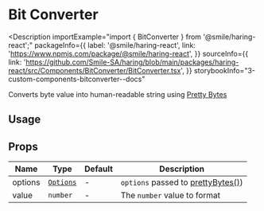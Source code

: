 # Bit Converter

<Description
  importExample="import { BitConverter } from '@smile/haring-react';"
  packageInfo={{
    label: '@smile/haring-react',
    link: 'https://www.npmjs.com/package/@smile/haring-react',
  }}
  sourceInfo={{
    link: 'https://github.com/Smile-SA/haring/blob/main/packages/haring-react/src/Components/BitConverter/BitConverter.tsx',
  }}
  storybookInfo="3-custom-components-bitconverter--docs"
>
  Converts byte value into human-readable string using [Pretty
  Bytes](https://github.com/sindresorhus/pretty-bytes)
</Description>

## Usage

<StorybookEmbed storyId="3-custom-components-bitconverter--docs" height="580" />

## Props

| Name              | Type                                                                           | Default | Description                                                                        |
| ----------------- | ------------------------------------------------------------------------------ | ------- | ---------------------------------------------------------------------------------- |
| options           | [`Options`](https://github.com/sindresorhus/pretty-bytes/blob/main/index.d.ts) | -       | `options` passed to [prettyBytes()](https://github.com/sindresorhus/pretty-bytes)) |
| value <Required/> | `number`                                                                       | -       | The `number` value to format                                                       |
